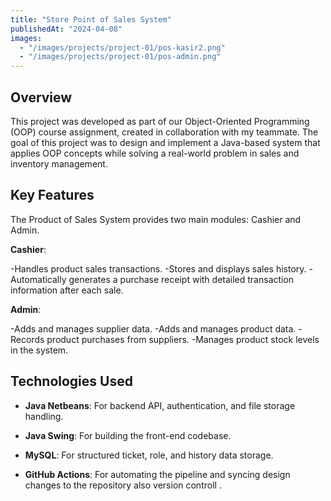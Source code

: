 ```yaml
---
title: "Store Point of Sales System"
publishedAt: "2024-04-08"
images:
  - "/images/projects/project-01/pos-kasir2.png"
  - "/images/projects/project-01/pos-admin.png"
---
```



## Overview

This project was developed as part of our Object-Oriented Programming (OOP) course assignment, 
created in collaboration with my teammate. The goal of this project was to design and implement 
a Java-based system that applies OOP concepts while solving a real-world problem in sales and inventory management.


## Key Features

The Product of Sales System provides two main modules: Cashier and Admin.

**Cashier**:

-Handles product sales transactions.
-Stores and displays sales history.
-Automatically generates a purchase receipt with detailed transaction information after each sale.

**Admin**:

-Adds and manages supplier data.
-Adds and manages product data.
-Records product purchases from suppliers.
-Manages product stock levels in the system.

## Technologies Used

- **Java Netbeans**: For backend API, authentication, and file storage handling.
- **Java Swing**: For building the front-end codebase.
- **MySQL**: For structured ticket, role, and history data storage.

- **GitHub Actions**: For automating the pipeline and syncing design changes to the repository also version controll  .
